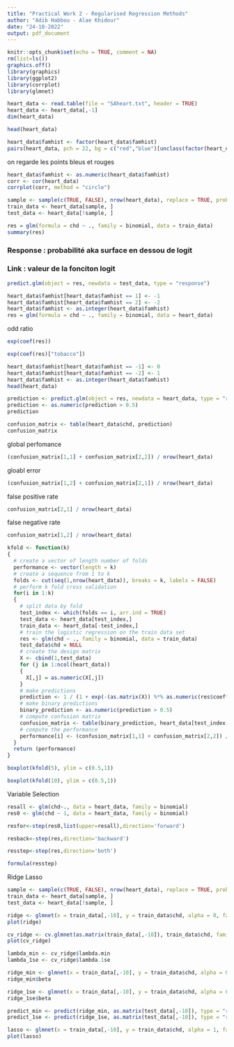 ```yaml
---
title: "Practical Work 2 - Regularised Regression Methods"
author: "Adib Habbou - Alae Khidour"
date: "24-10-2022"
output: pdf_document
---
```


```r
knitr::opts_chunk$set(echo = TRUE, comment = NA)
rm(list=ls())
graphics.off()
library(graphics)
library(ggplot2)
library(corrplot)
library(glmnet)
```

```r
heart_data <- read.table(file = "SAheart.txt", header = TRUE)
heart_data <- heart_data[,-1]
dim(heart_data)
```

```r
head(heart_data)
```

```r
heart_data$famhist <- factor(heart_data$famhist)
pairs(heart_data, pch = 22, bg = c("red","blue")[unclass(factor(heart_data[,"chd"]))])
```

on regarde les points bleus et rouges

```r
heart_data$famhist <- as.numeric(heart_data$famhist)
corr <- cor(heart_data)
corrplot(corr, method = "circle")
```

```r
sample <- sample(c(TRUE, FALSE), nrow(heart_data), replace = TRUE, prob = c(0.75, 0.25))
train_data <- heart_data[sample, ]
test_data <- heart_data[!sample, ]
```

```r
res = glm(formula = chd ~ ., family = binomial, data = train_data)
summary(res)
```

### Response : probabilité aka surface en dessou de logit

### Link : valeur de la fonciton logit

```r
predict.glm(object = res, newdata = test_data, type = "response")
```

```r
heart_data$famhist[heart_data$famhist == 1] <- -1
heart_data$famhist[heart_data$famhist == 2] <- -2
heart_data$famhist <- as.integer(heart_data$famhist)
res = glm(formula = chd ~ ., family = binomial, data = heart_data)
```

odd ratio

```r
exp(coef(res))
```

```r
exp(coef(res)["tobacco"])
```

```r
heart_data$famhist[heart_data$famhist == -1] <- 0
heart_data$famhist[heart_data$famhist == -2] <- 1
heart_data$famhist <- as.integer(heart_data$famhist)
head(heart_data)
```


```r
prediction <- predict.glm(object = res, newdata = heart_data, type = "response")
prediction <- as.numeric(prediction > 0.5)
prediction
```

```r
confusion_matrix <- table(heart_data$chd, prediction)
confusion_matrix
```

global perfomance

```r
(confusion_matrix[1,1] + confusion_matrix[2,2]) / nrow(heart_data)
```

gloabl error

```r
(confusion_matrix[1,2] + confusion_matrix[2,1]) / nrow(heart_data)
```

false positive rate

```r
confusion_matrix[2,1] / nrow(heart_data)
```

false negative rate

```r
confusion_matrix[1,2] / nrow(heart_data)
```

```r
kfold <- function(k)
{
  # create a vector of length number of folds
  performance <- vector(length = k)
  # create a sequence from 1 to k
  folds <- cut(seq(1,nrow(heart_data)), breaks = k, labels = FALSE)
  # perform k fold cross validation
  for(i in 1:k)
  {
    # split data by fold
    test_index <- which(folds == i, arr.ind = TRUE)
    test_data <- heart_data[test_index,]
    train_data <- heart_data[-test_index,]
    # train the logistic regression on the train data set
    res <- glm(chd ~ ., family = binomial, data = train_data)
    test_data$chd = NULL
    # create the design matrix
    X <- cbind(1,test_data)
    for (j in 1:ncol(heart_data)) 
    { 
      X[,j] = as.numeric(X[,j]) 
    }
    # make predictions
    prediction <- 1 / (1 + exp(-(as.matrix(X)) %*% as.numeric(res$coefficients)))
    # make binary predictions
    binary_prediction <- as.numeric(prediction > 0.5)
    # compute confusion matrix
    confusion_matrix <- table(binary_prediction, heart_data[test_index,]$chd)
    # compute the performance
    performance[i] <- (confusion_matrix[1,1] + confusion_matrix[2,2]) / nrow(test_data)
  }
  return (performance)
}
```

```r
boxplot(kfold(5), ylim = c(0.5,1))
```

```r
boxplot(kfold(10), ylim = c(0.5,1))
```

Variable Selection

```r
resall <- glm(chd~., data = heart_data, family = binomial)
res0 <- glm(chd ~ 1, data = heart_data, family = binomial)
```

```r
resfor<-step(res0,list(upper=resall),direction='forward')
```

```r
resback<-step(res,direction='backward')
```

```r
resstep<-step(res,direction='both')
```

```r
formula(resstep)
```

Ridge Lasso

```r
sample <- sample(c(TRUE, FALSE), nrow(heart_data), replace = TRUE, prob = c(0.8, 0.2))
train_data <- heart_data[sample, ]
test_data <- heart_data[!sample, ]
```

```r
ridge <- glmnet(x = train_data[,-10], y = train_data$chd, alpha = 0, family = "binomial")
plot(ridge)
```

```r
cv_ridge <- cv.glmnet(as.matrix(train_data[,-10]), train_data$chd, family = "binomial", nfolds = 10, alpha = 0)
plot(cv_ridge)
```

```r
lambda_min <- cv_ridge$lambda.min
lambda_1se <- cv_ridge$lambda.1se
```

```r
ridge_min <- glmnet(x = train_data[,-10], y = train_data$chd, alpha = 0, family = "binomial", lambda = lambda_min)
ridge_min$beta
```

```r
ridge_1se <- glmnet(x = train_data[,-10], y = train_data$chd, alpha = 0, family = "binomial", lambda = lambda_1se)
ridge_1se$beta
```

```r
predict_min <- predict(ridge_min, as.matrix(test_data[,-10]), type = "response")
predict_1se <- predict(ridge_1se, as.matrix(test_data[,-10]), type = "response")
```

```r
lasso <- glmnet(x = train_data[,-10], y = train_data$chd, alpha = 1, family = "binomial")
plot(lasso)
```
